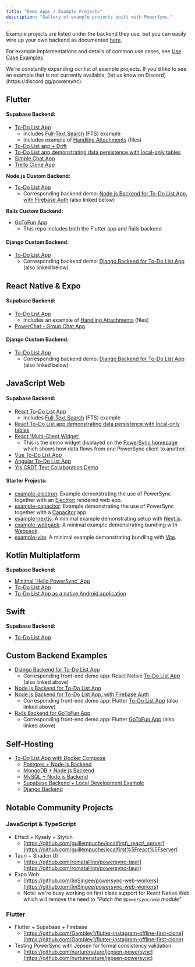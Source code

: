 ```yaml
---
title: "Demo Apps / Example Projects"
description: "Gallery of example projects built with PowerSync."
---
```


Example projects are listed under the backend they use, but you can easily wire up your own backend as documented [here](/usage/installation/app-backend-setup).

For example implementations and details of common use cases, see [Use Case Examples](/usage/use-case-examples)

<Check>
   We're constantly expanding our list of example projects. If you'd like to see an example that is not currently available, [let us know on Discord](https://discord.gg/powersync).
</Check>

## <Icon icon="flutter" size="22" iconType="solid"/> Flutter

#### Supabase Backend:

* [To-Do List App](https://github.com/powersync-ja/powersync.dart/tree/master/demos/supabase-todolist)
   * Includes [Full-Text Search](/usage/use-case-examples/full-text-search) (FTS) example
   * Includes example of [Handling Attachments](/integration-guides/supabase-+-powersync/handling-attachments) (files)
* [To-Do List app + Drift](https://github.com/powersync-ja/powersync.dart/tree/master/demos/supabase-todolist-drift)
* [To-Do List app demonstrating data persistence with local-only tables](https://github.com/powersync-ja/powersync.dart/tree/main/demos/supabase-todolist-optional-sync)
* [Simple Chat App](https://github.com/powersync-ja/powersync.dart/tree/master/demos/supabase-simple-chat)
* [Trello Clone App](https://github.com/powersync-ja/powersync-supabase-flutter-trello-demo)

**Node.js Custom Backend:**

* [To-Do List App](https://github.com/powersync-ja/powersync-flutter-firebase-nodejs-todolist-demo)
   * Corresponding backend demo: [Node.js Backend for To-Do List App, with Firebase Auth](https://github.com/powersync-ja/powersync-nodejs-firebase-backend-todolist-demo) (also linked below)

**Rails Custom Backend:**

* [GoToFun App](https://github.com/powersync-ja/powersync-rails-flutter-demo)
   * This repo includes both the Flutter app and Rails backend

#### Django Custom Backend:

* [To-Do List App](https://github.com/powersync-ja/powersync.dart/tree/master/demos/django-todolist)
   * Corresponding backend demo: [Django Backend for To-Do List App](https://github.com/powersync-ja/powersync-django-backend-todolist-demo) (also linked below)

## <Icon icon="react" size="22" iconType="solid"/> React Native & Expo

#### Supabase Backend:

* [To-Do List App](https://github.com/powersync-ja/powersync-js/tree/main/demos/react-native-supabase-todolist)
   * Includes an example of [Handling Attachments](/integration-guides/supabase-+-powersync/handling-attachments) (files)
* [PowerChat - Group Chat App](https://github.com/powersync-ja/powersync-js/tree/main/demos/react-native-supabase-group-chat)

#### Django Custom Backend:

* [To-Do List App](https://github.com/powersync-ja/powersync-js/tree/main/demos/django-react-native-todolist)
   * Corresponding backend demo: [Django Backend for To-Do List App](https://github.com/powersync-ja/powersync-django-backend-todolist-demo) (also linked below)

## <Icon icon="js" size="22" iconType="solid"/> JavaScript Web

#### Supabase Backend:

* [React To-Do List App](https://github.com/powersync-ja/powersync-js/tree/main/demos/react-supabase-todolist)
   * Includes [Full-Text Search](/usage/use-case-examples/full-text-search) (FTS) example
* [React To-Do List app demonstrating data persistence with local-only tables](https://github.com/powersync-ja/powersync-js/tree/main/demos/react-supabase-todolist-optional-sync)
* [React 'Multi-Client Widget'](https://github.com/powersync-ja/powersync-js/tree/main/demos/react-multi-client)
   * This is the demo widget displayed on the [PowerSync homepage](https://www.powersync.com/) which shows how data flows from one PowerSync client to another.
* [Vue To-Do List App](https://github.com/powersync-ja/powersync-js/tree/main/demos/vue-supabase-todolist)
* [Angular To-Do List App](https://github.com/powersync-ja/powersync-js/tree/main/demos/angular-supabase-todolist)
* [Yjs CRDT Text Collaboration Demo](https://github.com/powersync-ja/powersync-js/tree/main/demos/yjs-react-supabase-text-collab)

#### Starter Projects:

* [example-electron](https://github.com/powersync-ja/powersync-js/tree/main/demos/example-electron): Example demonstrating the use of PowerSync together with an [Electron](https://www.electronjs.org/) rendered web app.
* [example-capacitor](https://github.com/powersync-ja/powersync-js/tree/main/demos/example-capacitor): Example demonstrating the use of PowerSync together with a [Capacitor](https://capacitorjs.com/) app.
* [example-nextjs](https://github.com/powersync-ja/powersync-js/blob/main/demos/example-nextjs/README.md): A minimal example demonstrating setup with [Next.js](https://nextjs.org/).
* [example-webpack](https://github.com/powersync-ja/powersync-js/blob/main/demos/example-webpack/README.md): A minimal example demonstrating bundling with [Webpack](https://webpack.js.org/).
* [example-vite](https://github.com/powersync-ja/powersync-js/blob/main/demos/example-vite/README.md): A minimal example demonstrating bundling with [Vite](https://vitejs.dev/).

## <Icon icon="flag" size="22" iconType="solid"/> Kotlin Multiplatform

**Supabase Backend:**

* [Minimal 'Hello PowerSync' App](https://github.com/powersync-ja/powersync-kotlin/tree/main/demos/hello-powersync)
* [To-Do List App](https://github.com/powersync-ja/powersync-kotlin/tree/main/demos/supabase-todolist)
* [To-Do List App as a native Android application](https://github.com/powersync-ja/powersync-kotlin/tree/main/demos/android-supabase-todolist)

## <Icon icon="swift" size="22" iconType="solid"/> Swift

**Supabase Backend:**

* [To-Do List App](https://github.com/powersync-ja/powersync-kotlin-swift-demo)

## <Icon icon="screwdriver-wrench" size="22" iconType="solid"/> Custom Backend Examples

* [Django Backend for To-Do List App](https://github.com/powersync-ja/powersync-django-backend-todolist-demo)
   * Corresponding front-end demo app: React Native [To-Do List App](https://github.com/powersync-ja/powersync-js/tree/main/demos/django-react-native-todolist) (also linked above)
* [Node.js Backend for To-Do List App ](https://github.com/powersync-ja/powersync-nodejs-backend-todolist-demo)
* [Node.js Backend for To-Do List App, with Firebase Auth](https://github.com/powersync-ja/powersync-nodejs-firebase-backend-todolist-demo)
   * Corresponding front-end demo app: Flutter [To-Do List App](https://github.com/powersync-ja/powersync-flutter-firebase-nodejs-todolist-demo) (also linked above)
* [Rails Backend for GoToFun App](https://github.com/powersync-ja/powersync-rails-flutter-demo/tree/main/gotofun-backend)
   * Corresponding front-end demo app: Flutter [GoToFun App](https://github.com/powersync-ja/powersync-rails-flutter-demo/tree/main/gotofun-app) (also linked above)

##  <Icon icon="desktop" size="22" iconType="solid"/> <Icon icon="house" size="22" iconType="solid"/> Self-Hosting

* [To-Do List App with Docker Compose](https://github.com/powersync-ja/self-host-demo)
   * [Postgres + Node.js Backend](https://github.com/powersync-ja/self-host-demo/tree/main/demos/nodejs)
   * [MongoDB + Node.js Backend](https://github.com/powersync-ja/self-host-demo/tree/main/demos/nodejs-mongodb)
   * [MySQL + Node.js Backend](https://github.com/powersync-ja/self-host-demo/tree/main/demos/nodejs-mysql)
   * [Supabase Backend + Local Development Example](https://github.com/powersync-ja/self-host-demo/tree/main/demos/supabase)
   * [Django Backend](https://github.com/powersync-ja/self-host-demo/tree/main/demos/django)

## <Icon icon="people-carry-box" size="22" iconType="solid"/> Notable Community Projects

### JavaScript & TypeScript

* Effect + Kysely + Stytch
   * [https://github.com/guillempuche/localfirst\_react\_server](https://github.com/guillempuche/localfirst%5Freact%5Fserver)
* Tauri + Shadcn UI
   * [https://github.com/romatallinn/powersync-tauri](https://github.com/romatallinn/powersync-tauri)
* Expo Web
   * [https://github.com/ImSingee/powersync-web-workers](https://github.com/ImSingee/powersync-web-workers)
   * Note: we're busy working on first class support for React Native Web which will remove the need to _"Patch the_  _`@powersync/web`_ _module"_

### Flutter

* Flutter + Supabase + Firebase
   * [https://github.com/Gambley1/flutter-instagram-offline-first-clone](https://github.com/Gambley1/flutter-instagram-offline-first-clone)
* Testing PowerSync with Jepsen for formal consistency validation
   * [https://github.com/nurturenature/jepsen-powersync](https://github.com/nurturenature/jepsen-powersync)
